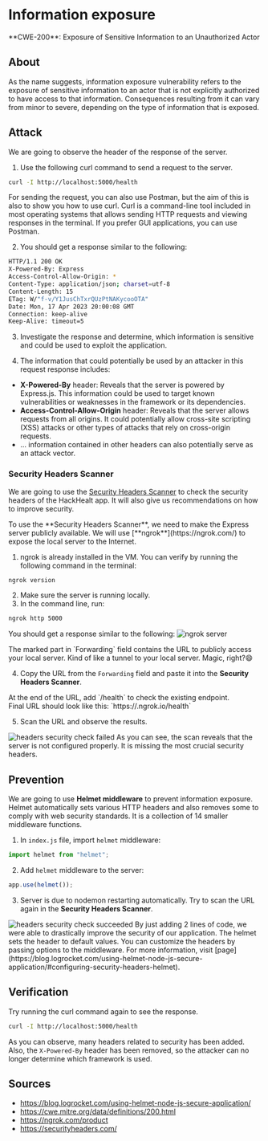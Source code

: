
# Information exposure
<Callout type="warning" emoji="🔍">
  **CWE-200**: Exposure of Sensitive Information to an Unauthorized Actor
</Callout>

## About
As the name suggests, information exposure vulnerability refers to the exposure of sensitive information to an actor that is not explicitly authorized to have access to that information. Consequences resulting from it can vary from minor to severe, depending on the type of information that is exposed.

## Attack
We are going to observe the header of the response of the server.
1. Use the following curl command to send a request to the server.
```bash copy
curl -I http://localhost:5000/health
```

<Callout type="info" emoji="ℹ️">
    For sending the request, you can also use Postman, but the aim of this is also to show you how to use curl. Curl is a command-line tool included in most operating systems that allows sending HTTP requests and viewing responses in the terminal.
    If you prefer GUI applications, you can use Postman.
</Callout>

2. You should get a response similar to the following:
```bash copy showLineNumbers {2,3}
HTTP/1.1 200 OK
X-Powered-By: Express
Access-Control-Allow-Origin: *
Content-Type: application/json; charset=utf-8
Content-Length: 15
ETag: W/"f-v/Y1JusChTxrQUzPtNAKycooOTA"
Date: Mon, 17 Apr 2023 20:00:08 GMT
Connection: keep-alive
Keep-Alive: timeout=5
```

3. Investigate the response and determine, which information is sensitive and could be used to exploit the application.

4. The information that could potentially be used by an attacker in this request response includes:
* **X-Powered-By** header: Reveals that the server is powered by Express.js. This information could be used to target known vulnerabilities or weaknesses in the framework or its dependencies.
* **Access-Control-Allow-Origin** header: Reveals that the server allows requests from all origins. It could potentially allow cross-site scripting (XSS) attacks or other types of attacks that rely on cross-origin requests.
* ... information contained in other headers can also potentially serve as an attack vector.

### Security Headers Scanner
We are going to use the [Security Headers Scanner](https://securityheaders.com/) to check the security headers of the HackHealt app. It will also give us recommendations on how to improve security.

<Callout emoji="💡">
    To use the **Security Headers Scanner**, we need to make the Express server publicly available. We will use [**ngrok**](https://ngrok.com/) to expose the local server to the Internet.
</Callout>

1. ngrok is already installed in the VM. You can verify by running the following command in the terminal:
```bash copy
ngrok version
```
2. Make sure the server is running locally.
3. In the command line, run:
```bash copy
ngrok http 5000
```
You should get a response similar to the following:
<Image src="/ngrok/ngrok_server.png" alt="ngrok server" width={1000} height={300}/>

<Callout type="info" emoji="ℹ️">
    The marked part in `Forwarding` field contains the URL to publicly access your local server. Kind of like a tunnel to your local server. Magic, right?😄
</Callout>

4. Copy the URL from the `Forwarding` field and paste it into the **Security Headers Scanner**.
<Callout emoji="💡">
    At the end of the URL, add `/health` to check the existing endpoint.<br />
    Final URL should look like this: `https://<ngrok_string>.ngrok.io/health`
</Callout>

5. Scan the URL and observe the results.
<Image src="/ngrok/ngrok_fail.png" alt="headers security check failed" width={1000} height={300}/>
As you can see, the scan reveals that the server is not configured properly. It is missing the most crucial security headers.

## Prevention
We are going to use **Helmet middleware** to prevent information exposure.
Helmet automatically sets various HTTP headers and also removes some to comply with web security standards. It is a collection of 14 smaller middleware functions.

1. In `index.js` file, import `helmet` middleware:
```js filename="index.ts" copy
import helmet from "helmet";
```

2. Add `helmet` middleware to the server:
```js filename="index.ts" copy
app.use(helmet());
```

3. Server is due to nodemon restarting automatically. Try to scan the URL again in the **Security Headers Scanner**.
<Image src="/ngrok/ngrok_succ.png" alt="headers security check succeeded" width={1000} height={300}/>
By just adding 2 lines of code, we were able to drastically improve the security of our application.

<Callout type="info" emoji="ℹ️">
    The helmet sets the header to default values. You can customize the headers by passing options to the middleware. For more information, visit [page](https://blog.logrocket.com/using-helmet-node-js-secure-application/#configuring-security-headers-helmet).
</Callout>



## Verification
Try running the curl command again to see the response.
```bash copy
curl -I http://localhost:5000/health
```
As you can observe, many headers related to security has been added. Also, the `X-Powered-By` header has been removed, so the attacker can no longer determine which framework is used.

## Sources
* https://blog.logrocket.com/using-helmet-node-js-secure-application/
* https://cwe.mitre.org/data/definitions/200.html
* https://ngrok.com/product
* https://securityheaders.com/
